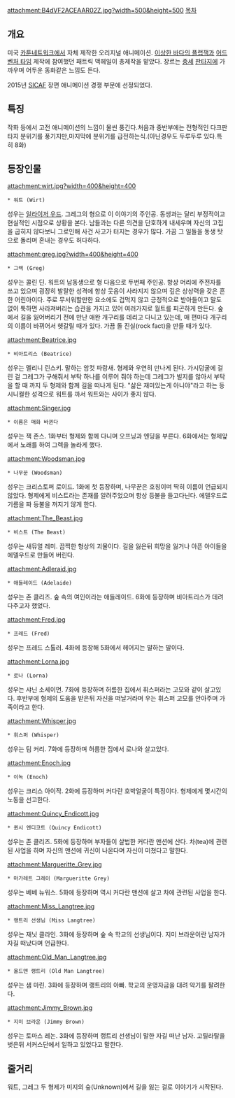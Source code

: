 attachment:B4dVF2ACEAAR02Z.jpg?width=500&height=500 
[[목차]]

== 개요 ==
미국 [[카툰네트워크]]에서 자체 제작한 오리지널 애니메이션. [[이상한 바다의 플랩잭]]과 [[어드벤처 타임]] 제작에 참여했던 패트릭 맥헤일이 총제작을 맡았다. 장르는 [[중세]] [[판타지]]에 가까우며 어두운 동화같은 느낌도 든다.

2015년 [[SICAF]] 장편 애니메이션 경쟁 부문에 선정되었다.

== 특징 == 
작화 등에서 고전 애니메이션의 느낌이 물씬 풍긴다.처음과 중반부에는 전형적인 다크판타지 분위기를 풍기지만,마지막에 분위기를 급전하는식.(아닌경우도 두루두루 있다.특히 8화)

== 등장인물 ==
attachment:wirt.jpg?width=400&height=400 
 * 워트 (Wirt)
성우는 [[일라이저 우드]].
그레그의 형으로 이 이야기의 주인공. 동생과는 달리 부정적이고 현실적인 시점으로 상황을 본다. 남들과는 다른 의견을 단호하게 내세우며 자신의 고집을 굽히지 않다보니 그로인해 사건 사고가 터지는 경우가 많다. 가끔 그 일들을 동생 탓으로 돌리며 혼내는 경우도 허다하다. {{{#grey --아주 틀린건 아니지만--}}}

attachment:greg.jpg?width=400&height=400
 * 그렉 (Greg)
성우는 콜린 딘.
워트의 남동생으로 형 다음으로 두번째 주인공. 항상 머리에 주전자를 쓰고 있으며 굉장히 발랄한 성격에 항상 웃음이 사라지지 않으며 깊은 상상력을 갖은 흔한 어린아이다. 주로 무서워할만한 요소에도 겁먹지 않고 긍정적으로 받아들이고 말도 없이 툭하면 사라져버리는 습관을 가지고 있어 여러가지로 월트를 피곤하게 만든다. 숲에서 길을 잃어버리기 전에 만난 애완 개구리를 데리고 다니고 있는데, 매 편마다 개구리의 이름이 바뀌어서 헷갈릴 때가 있다. 가끔 돌 진실(rock fact)을 만들 때가 있다.

attachment:Beatrice.jpg 
 * 비아트리스 (Beatrice)
성우는 멜리니 린스키.
말하는 암컷 파랑새. 형제와 우연히 만나게 된다. 가시덩굴에 걸린 걸 그레그가 구해줘서 부탁 하나를 이루어 줘야 하는데 그레그가 빌지를 않아서 부탁을 할 때 까지 두 형제와 함께 길을 떠나게 된다. "삶은 재미있는게 아니야"라고 하는 등 시니컬한 성격으로 워트를 까서 워트와는 사이가 좋지 않다.

attachment:Singer.jpg
 * 이름은 매화 바뀐다
성우는 잭 존스.
1화부터 형제와 함께 다니며 오프닝과 엔딩을 부른다.
6화에서는 형제앞에서 노래를 하여 그렉을 놀라게 했다.

attachment:Woodsman.jpg
 * 나무꾼 (Woodsman)
성우는 크리스토퍼 로이드.
1화에 첫 등장하며, 나무꾼은 호칭이며 딱히 이름이 언급되지 않았다.
형제에게 비스트라는 존재를 알려주었으며 항상 등불을 들고다닌다.
에델우드로 기름을 짜 등불을 꺼지기 않게 한다.

attachment:The_Beast.jpg
 * 비스트 (The Beast)
성우는 새뮤얼 레미.
끔찍한 형상의 괴물이다.
길을 잃은뒤 희망을 잃거나 아픈 아이들을 에델우드로 만들어 버린다.

attachment:Adleraid.jpg
 * 애들레이드 (Adelaide)
성우는 존 클리즈.
숲 속의 여인이라는 애들레이드.
6화에 등장하며 비아트리스가 데려다주고자 했었다.

attachment:Fred.jpg
 * 프레드 (Fred)
성우는 프레드 스톨러.
4화에 등장해 5화에서 헤어지는 말하는 말이다.

attachment:Lorna.jpg
 * 로나 (Lorna)
성우는 샤닌 소세이먼.
7화에 등장하며 허름한 집에서 휘스퍼라는 고모와 같이 살고있다.
후반부에 형제의 도움을 받은뒤 자신을 떠날거라며 우는 휘스퍼 고모를 안아주며 가족이라고 한다.

attachment:Whisper.jpg
 * 휘스퍼 (Whisper)
성우는 팀 커리.
7화에 등장하며 허름한 집에서 로나와 살고있다.

attachment:Enoch.jpg
 * 이녹 (Enoch)
성우는 크리스 아이작.
2화에 등장하며 커다란 호박얼굴이 특징이다.
형제에게 몇시간의 노동을 선고한다.

attachment:Quincy_Endicott.jpg
 * 퀸시 엔디코트 (Quincy Endicott)
성우는 존 클리즈.
5화에 등장하며 부자들이 살법한 커다란 맨션에 산다.
차(tea)에 관련된 사업을 하며 자신의 맨션에 귀신이 나온다며 자신이 미쳤다고 말한다.

attachment:Margueritte_Grey.jpg
 * 마가레트 그레이 (Margueritte Grey)
성우는 베베 뉴워스.
5화에 등장하며 역시 커다란 맨션에 살고 차에 관련된 사업을 한다.

attachment:Miss_Langtree.jpg
 * 랭트리 선생님 (Miss Langtree)
성우는 재닛 클라인.
3화에 등장하며 숲 속 학교의 선생님이다.
지미 브라운이란 남자가 자길 떠났다며 언급한다.

attachment:Old_Man_Langtree.jpg
 * 올드맨 랭트리 (Old Man Langtree)
성우는 샘 마린.
3화에 등장하며 랭트리의 아빠.
학교의 운영자금을 대려 악기를 팔려한다.

attachment:Jimmy_Brown.jpg
 * 지미 브라운 (Jimmy Brown)
성우는 토마스 레논.
3화에 등장하며 랭트리 선생님이 말한 자길 떠난 남자.
고릴라탈을 벗은뒤 서커스단에서 일하고 있었다고 말한다.

== 줄거리 ==
워트, 그레그 두 형제가 미지의 숲(Unknown)에서 길을 잃는 걸로 이야기가 시작된다.
